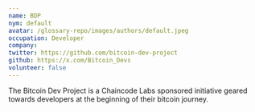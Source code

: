 ```yaml
---
name: BDP
nym: default
avatar: /glossary-repo/images/authors/default.jpeg
occupation: Developer
company: 
twitter: https://github.com/bitcoin-dev-project
github: https://x.com/Bitcoin_Devs
volunteer: false
---
```


The Bitcoin Dev Project is a Chaincode Labs sponsored initiative geared towards developers at the beginning of their bitcoin journey.
